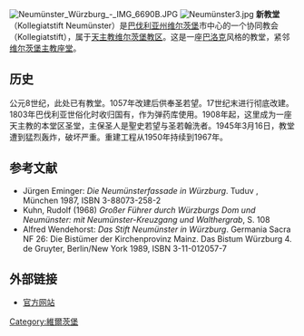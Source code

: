 [[File:Neumünster_Würzburg_-_IMG_6690B.JPG|thumb]]
[[File:Neumünster3.jpg|thumb]]
'''新教堂'''（Kollegiatstift Neumünster）是[[巴伐利亚州|巴伐利亚州]][[维尔茨堡|维尔茨堡]]市中心的一个协同教会（Kollegiatstift），属于[[天主教维尔茨堡教区|天主教维尔茨堡教区]]。这是一座[[巴洛克|巴洛克]]风格的教堂，紧邻[[维尔茨堡主教座堂|维尔茨堡主教座堂]]。

==历史==
公元8世纪，此处已有教堂。1057年改建后供奉圣若望。17世纪末进行彻底改建。1803年巴伐利亚世俗化时收归国有，作为弹药库使用。1908年起，这里成为一座天主教的本堂区圣堂，主保圣人是聖史若望与圣若翰洗者。1945年3月16日，教堂遭到猛烈轰炸，破坏严重。重建工程从1950年持续到1967年。
 
== 参考文献 ==
* Jürgen Eminger: ''Die Neumünsterfassade in Würzburg''. Tuduv , München 1987, ISBN 3-88073-258-2
* Kuhn, Rudolf (1968) ''Großer Führer durch Würzburgs Dom und Neumünster: mit Neumünster-Kreuzgang und Walthergrab'', S. 108
* Alfred Wendehorst: ''Das Stift Neumünster in Würzburg''. Germania Sacra NF 26: Die Bistümer der Kirchenprovinz Mainz. Das Bistum Würzburg 4. de Gruyter, Berlin/New York 1989, ISBN 3-11-012057-7

== 外部链接 ==
* [http://www.neumuenster-wuerzburg.de 官方网站] {{Wayback|url=http://www.neumuenster-wuerzburg.de/ |date=20151216062704 }}
{{commonscat|Neumünster Würzburg}}
{{DEFAULTSORT:Wurzburg, Neumunster}}
[[Category:維爾茨堡|Category:維爾茨堡]]